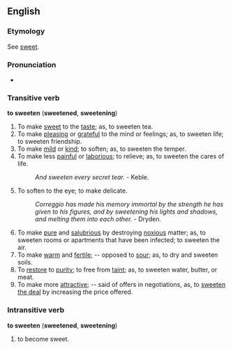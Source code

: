 ==English==
===Etymology===
See [[sweet]].

===Pronunciation===
*{{audio|en-us-sweeten.ogg|Audio (US)}}

===Transitive verb===
'''to sweeten''' ('''sweetened''', '''sweetening''')
#To make [[sweet]] to the [[taste]]; as, to sweeten tea. 
#To make [[pleasing]] or [[grateful]] to the mind or feelings; as, to sweeten life; to sweeten friendship. 
#To make [[mild]] or [[kind]]; to soften; as, to sweeten the temper. 
#To make less [[painful]] or [[laborious]]; to relieve; as, to sweeten the cares of life. 
#:''And sweeten every secret tear.'' - Keble.
#To soften to the eye; to make delicate. 
#:''Correggio has made his memory immortal by the strength he has given to his figures, and by sweetening his lights and shadows, and melting them into each other.'' - Dryden.
#To make [[pure]] and [[salubrious]] by destroying [[noxious]] matter; as, to sweeten rooms or apartments that have been infected; to sweeten the air. 
#To make [[warm]] and [[fertile]]; -- opposed to [[sour]]; as, to dry and sweeten soils. 
#To [[restore]] to [[purity]]; to free from [[taint]]; as, to sweeten water, butter, or meat. 
#To make more [[attractive]]; -- said of offers in negotiations, as, to [[sweeten the deal]] by increasing the price offered. 

===Intransitive verb===
'''to sweeten''' ('''sweetened''', '''sweetening''')
#to become sweet.


<!-- from webster http://machaut.uchicago.edu/?action=search&word=sweeten&resource=Webster%27s&quicksearch=on

Sweeten (Page: 1458)
Sweet"en (?), v. t. [imp. & p. p. Sweetened (?); p. pr. & vb. n. Sweetening.] [See Sweet, a.] 

1. To make sweet to the taste; as, to sweeten tea. 

2. To make pleasing or grateful to the mind or feelings; as, to sweeten life; to sweeten friendship. 

3. To make mild or kind; to soften; as, to sweeten the temper. 

4. To make less painful or laborious; to relieve; as, to sweeten the cares of life. Dryden. 

And sweeten every secret tear. Keble.
5. To soften to the eye; to make delicate. 

Correggio has made his memory immortal by the strength he has given to his figures, and by sweetening his lights and shadows, and melting them into each other. Dryden.
6. To make pure and salubrious by destroying noxious matter; as, to sweeten rooms or apartments that have been infected; to sweeten the air. 

7. To make warm and fertile; -- opposed to sour; as, to dry and sweeten soils. 

8. To restore to purity; to free from taint; as, to sweeten water, butter, or meat. 

9. To make more attractive; -- said of offers in negotiations, as, to sweeten the deal by increasing the price offered. 


--------------------------------------------------------------------------------
Sweeten (Page: 1458)
Sweet"en, v. i. To become sweet. Bacon. 

-->